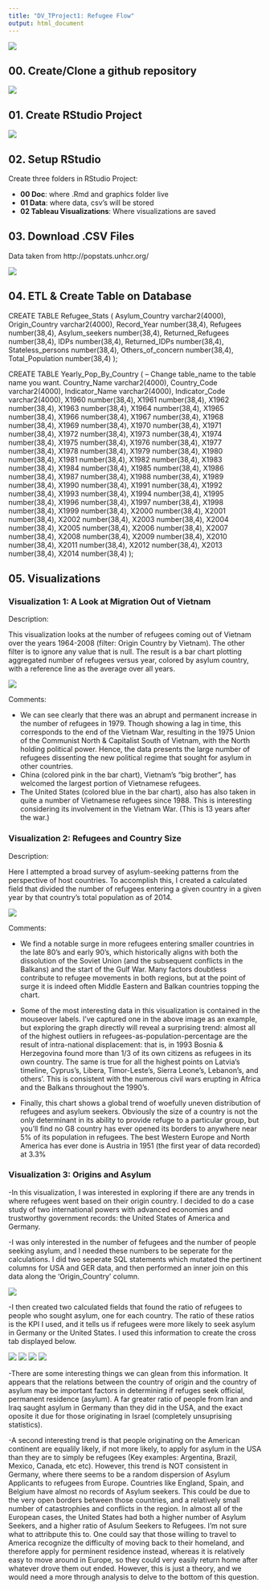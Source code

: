 ```yaml
---
title: "DV_TProject1: Refugee Flow"
output: html_document
---
```


![](./Graphics/titlepic.png) 

## 00. Create/Clone a github repository

![](./Graphics/cloneGit.png) 

## 01. Create RStudio Project

![](./Graphics/createRproj.png) 

## 02. Setup RStudio 
 Create three folders in RStudio Project:
 
- **00 Doc**: where .Rmd and graphics folder live    
- **01 Data**: where data, csv's will be stored  
- **02 Tableau Visualizations**: Where visualizations are saved    

## 03. Download .CSV Files

Data taken from http://popstats.unhcr.org/

![](./Graphics/csvsource.png)

## 04. ETL & Create Table on Database

CREATE TABLE Refugee_Stats (
 Asylum_Country varchar2(4000),
 Origin_Country varchar2(4000),
 Record_Year number(38,4),
 Refugees number(38,4),
 Asylum_seekers number(38,4),
 Returned_Refugees number(38,4),
 IDPs number(38,4),
 Returned_IDPs number(38,4),
 Stateless_persons number(38,4),
 Others_of_concern number(38,4),
 Total_Population number(38,4)
 );

CREATE TABLE Yearly_Pop_By_Country (
-- Change table_name to the table name you want.
 Country_Name varchar2(4000),
 Country_Code varchar2(4000),
 Indicator_Name varchar2(4000),
 Indicator_Code varchar2(4000),
 X1960 number(38,4),
 X1961 number(38,4),
 X1962 number(38,4),
 X1963 number(38,4),
 X1964 number(38,4),
 X1965 number(38,4),
 X1966 number(38,4),
 X1967 number(38,4),
 X1968 number(38,4),
 X1969 number(38,4),
 X1970 number(38,4),
 X1971 number(38,4),
 X1972 number(38,4),
 X1973 number(38,4),
 X1974 number(38,4),
 X1975 number(38,4),
 X1976 number(38,4),
 X1977 number(38,4),
 X1978 number(38,4),
 X1979 number(38,4),
 X1980 number(38,4),
 X1981 number(38,4),
 X1982 number(38,4),
 X1983 number(38,4),
 X1984 number(38,4),
 X1985 number(38,4),
 X1986 number(38,4),
 X1987 number(38,4),
 X1988 number(38,4),
 X1989 number(38,4),
 X1990 number(38,4),
 X1991 number(38,4),
 X1992 number(38,4),
 X1993 number(38,4),
 X1994 number(38,4),
 X1995 number(38,4),
 X1996 number(38,4),
 X1997 number(38,4),
 X1998 number(38,4),
 X1999 number(38,4),
 X2000 number(38,4),
 X2001 number(38,4),
 X2002 number(38,4),
 X2003 number(38,4),
 X2004 number(38,4),
 X2005 number(38,4),
 X2006 number(38,4),
 X2007 number(38,4),
 X2008 number(38,4),
 X2009 number(38,4),
 X2010 number(38,4),
 X2011 number(38,4),
 X2012 number(38,4),
 X2013 number(38,4),
 X2014 number(38,4)
 );

## 05. Visualizations  

### Visualization 1: A Look at Migration Out of Vietnam

Description: 

This visualization looks at the number of refugees coming out of Vietnam over the years 1964-2008 (filter: Origin Country by Vietnam). The other filter is to ignore any value that is null. The result is a bar chart plotting aggregated number of refugees versus year, colored by asylum country, with a reference line as the average over all years.

![](./Graphics/QVisual.png)

Comments:

- We can see clearly that there was an abrupt and permanent increase in the number of refugees in 1979. Though showing a lag in time, this corresponds to the end of the Vietnam War, resulting in the 1975 Union of the Communist North & Capitalist South of Vietnam, with the North holding political power. Hence, the data presents the large number of refugees dissenting the new political regime that sought for asylum in other countries.
- China (colored pink in the bar chart), Vietnam's "big brother", has welcomed the largest portion of Vietnamese refugees.
- The United States (colored blue in the bar chart), also has also taken in quite a number of Vietnamese refugees since 1988. This is interesting considering its involvement in the Vietnam War. (This is 13 years after the war.)

### Visualization 2: Refugees and Country Size

Description: 

Here I attempted a broad survey of asylum-seeking patterns from the perspective of host countries. To accomplish this, I created a calculated field that divided the number of refugees entering a given country in a given year by that country's total population as of 2014. 

![](./Graphics/CViz.png)

Comments:

- We find a notable surge in more refugees entering smaller countries in the late 80's and early 90's, which historically aligns with both the dissolution of the Soviet Union (and the subsequent conflicts in the Balkans) and the start of the Gulf War. Many factors doubtless contribute to refugee movements in both regions, but at the point of surge it is indeed often Middle Eastern and Balkan countries topping the chart.

- Some of the most interesting data in this visualization is contained in the mouseover labels. I've captured one in the above image as an example, but exploring the graph directly will reveal a surprising trend: almost all of the highest outliers in refugees-as-population-percentage are the result of intra-national displacement: that is, in 1993 Bosnia & Herzegovina found more than 1/3 of its own citizens as refugees in its own country. The same is true for all the highest points on Latvia's timeline, Cyprus's, Libera, Timor-Leste's, Sierra Leone's, Lebanon's, and others'. This is consistent with the numerous civil wars erupting in Africa and the Balkans throughout the 1990's.

- Finally, this chart shows a global trend of woefully uneven distribution of refugees and asylum seekers. Obviously the size of a country is not the only determinant in its ability to provide refuge to a particular group, but you'll find no G8 country has ever opened its borders to anywhere near 5% of its population in refugees. The best Western Europe and North America has ever done is Austria in 1951 (the first year of data recorded) at 3.3%


### Visualization 3: Origins and Asylum

-In this visualization, I was interested in exploring if there are any trends in where refugees went based on their origin country. I decided to do a case study of two international powers with advanced economies and trustworthy government records: the United States of America and Germany. 

-I was only interested in the number of fefugees and the number of people seeking asylum, and I needed these numbers to be seperate for the calculations. I did two seperate SQL statements which mutated the pertinent columns for USA and GER data, and then performed an inner join on this data along the 'Origin_Country' column.

![](./Graphics/tabSQL.png)

-I then created two calculated fields that found the ratio of refugees to people who sought asylum, one for each country. The ratio of these ratios is the KPI I used, and it tells us if refugees were more likely to seek asylum in Germany or the United States. I used this information to create the cross tab displayed below.

![](./Graphics/afg-cuba.png)
![](./Graphics/cyprus-jamaca.png)
![](./Graphics/korea-venezuala.png)
![](./Graphics/vietnam-zimbabwe.png)

-There are some interesting things we can glean from this information. It appears that the relations between the country of origin and the country of asylum may be important factors in determining if refuges seek official, permanent residence (asylum). A far greater ratio of people from Iran and Iraq saught asylum in Germany than they did in the USA, and the exact oposite it due for those originating in Israel (completely unsuprising statistics).  

-A second interesting trend is that people originating on the American continent are equalily likely, if not more likely, to apply for asylum in the USA than they are to simply be refugees (Key examples: Argentina, Brazil, Mexico, Canada, etc etc). However, this trend is NOT consistent in Germany, where there seems to be a random dispersion of Asylum Applicants to refugees from Europe. Countries like England, Spain, and Belgium have almost no records of Asylum seekers. This could be due to the very open borders between those countries, and a relatively small number of catastrophies and conflicts in the region. In almost all of the European cases, the United States had both a higher number of Asylum Seekers, and a higher ratio of Asulum Seekers to Refugees. I'm not sure what to attribpute this to. One could say that those willing to travel to America recognize the difficulty of moving back to their homeland, and therefore apply for perminent residence instead, whereas it is relatively easy to move around in Europe, so they could very easily return home after whatever drove them out ended. However, this is just a theory, and we would need a more through analysis to delve to the bottom of this question.

